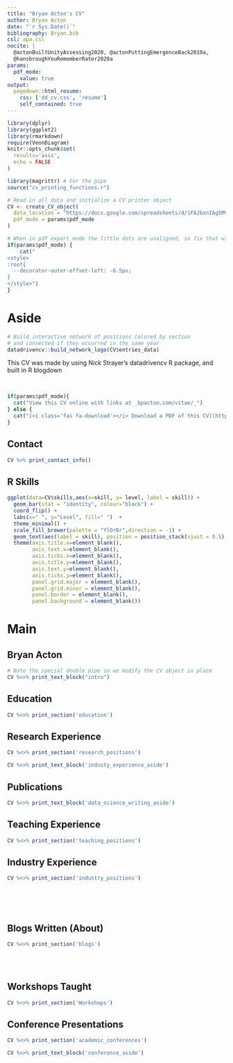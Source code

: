 ```yaml
---
title: "Bryan Acton's CV"
author: Bryan Acton
date: "`r Sys.Date()`"
bibliography: Bryan.bib
csl: apa.csl
nocite: | 
  @actonBuiltUnityAssessing2020, @actonPuttingEmergenceBack2019a, 
  @hansbroughYouRememberRater2020a
params:
  pdf_mode:
    value: true
output:
  pagedown::html_resume:
    css: ['dd_cv.css', 'resume']
    self_contained: true
---
```


```r
library(dplyr)
library(ggplot2)
library(rmarkdown)
require(VennDiagram)
knitr::opts_chunk$set(
  results='asis', 
  echo = FALSE
)

library(magrittr) # For the pipe
source("cv_printing_functions.r")

# Read in all data and initialize a CV printer object
CV <- create_CV_object(
  data_location = "https://docs.google.com/spreadsheets/d/1FAJbxnIAg5MVLFvW-y54K6KNwBmGsfsJQY5EIrIlUYw",  
  pdf_mode = params$pdf_mode
)

```


```r
# When in pdf export mode the little dots are unaligned, so fix that with some conditional CSS.
if(params$pdf_mode) {
    cat("
<style>
:root{
  --decorator-outer-offset-left: -6.5px;
}
</style>")
}
```


Aside
================================================================================

```r
# Build interactive network of positions colored by section
# and connected if they occurred in the same year
datadrivencv::build_network_logo(CV$entries_data)
```

This CV was made by using Nick Strayer's datadrivencv R package, and built in R blogdown

\
```r
if(params$pdf_mode){
  cat("View this CV online with links at _bpacton.com/vitae/_")
} else {
  cat("[<i class='fas fa-download'></i> Download a PDF of this CV](https://github.com/nstrayer/cv/raw/master/strayer_cv.pdf)")
}
```

Contact {#contact}
--------------------------------------------------------------------------------

```r
CV %>% print_contact_info()
```



R Skills {#skills}
--------------------------------------------------------------------------------

```r
ggplot(data=CV$skills,aes(x=skill, y= level, label = skill)) + 
  geom_bar(stat = "identity", colour="black") +
  coord_flip() +
  labs(x=" ", y="Level", fill=" ")  +
  theme_minimal() +
  scale_fill_brewer(palette = "YlOrBr",direction = -1) +
  geom_text(aes(label = skill), position = position_stack(vjust = 0.5), color = "#F7FBFF",  size=6) +
  theme(axis.title.x=element_blank(),
        axis.text.x=element_blank(),
        axis.ticks.x=element_blank(),
        axis.title.y=element_blank(),
        axis.text.y=element_blank(),
        axis.ticks.y=element_blank(),
        panel.grid.major = element_blank(),
        panel.grid.minor = element_blank(),
        panel.border = element_blank(),
        panel.background = element_blank())
```



Main
================================================================================

Bryan Acton {#title}
--------------------------------------------------------------------------------

```r
# Note the special double pipe so we modify the CV object in place
CV %<>% print_text_block("intro") 
```



Education {data-icon=graduation-cap data-concise=true}
--------------------------------------------------------------------------------

```r
CV %<>% print_section('education')
```



Research Experience {data-icon=laptop}
--------------------------------------------------------------------------------


```r
CV %<>% print_section('research_positions')
```


::: aside
```r
CV %<>% print_text_block('industy_experience_aside')
```

:::
Publications {data-icon=chart-line}
--------------------------------------------------------------------------------

::: aside
```r
CV %<>% print_text_block('data_science_writing_aside')
```
:::
\setlength{\parindent}{-0.2in}
\setlength{\leftskip}{0.2in}
<div id = "refs"></div>


Teaching Experience {data-icon=chalkboard-teacher}
--------------------------------------------------------------------------------

```r
CV %<>% print_section('teaching_positions')
```


Industry Experience {data-icon=suitcase}
--------------------------------------------------------------------------------

```r
CV %<>% print_section('industry_positions')
```

<!-- These breaks just force a new page so section doesnt get cut off -->
<br>
<br>
<br>

Blogs Written (About)  {data-icon=newspaper}
--------------------------------------------------------------------------------

```r
CV %<>% print_section('blogs')
```


<br>
<br>


Workshops Taught  {data-icon=newspaper}
--------------------------------------------------------------------------------

```r
CV %<>% print_section('Workshops')
```



Conference Presentations {data-icon=id-badge}
--------------------------------------------------------------------------------

```r
CV %<>% print_section('academic_conferences')
```

::: aside
```r
CV %<>% print_text_block('conference_aside')
```
:::

